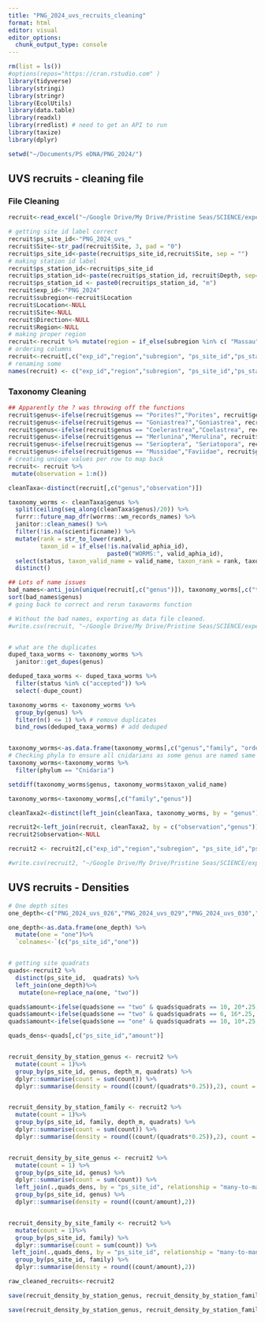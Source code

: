 ```yaml
---
title: "PNG_2024_uvs_recruits_cleaning"
format: html
editor: visual
editor_options: 
  chunk_output_type: console
---
```


```r

rm(list = ls())
#options(repos="https://cran.rstudio.com" )
library(tidyverse)
library(stringi)
library(stringr)
library(EcolUtils)
library(data.table)
library(readxl)
library(rredlist) # need to get an API to run
library(taxize)
library(dplyr)

setwd("~/Documents/PS eDNA/PNG_2024/")
```

## UVS recruits - cleaning file

### File Cleaning

```r
recruit<-read_excel("~/Google Drive/My Drive/Pristine Seas/SCIENCE/expeditions/PNG-2024/data/primary/raw/benthos/PNG_2024_recruits_fieldsheet_MT.xlsx", sheet = 1)

# getting site id label correct
recruit$ps_site_id<-"PNG_2024_uvs_"
recruit$Site<-str_pad(recruit$Site, 3, pad = "0")
recruit$ps_site_id<-paste(recruit$ps_site_id,recruit$Site, sep = "")
# making station id label
recruit$ps_station_id<-recruit$ps_site_id
recruit$ps_station_id<-paste(recruit$ps_station_id, recruit$Depth, sep="_")
recruit$ps_station_id <- paste0(recruit$ps_station_id, "m")
recruit$exp_id<-"PNG_2024"
recruit$subregion<-recruit$Location
recruit$Location<-NULL
recruit$Site<-NULL
recruit$Direction<-NULL
recruit$Region<-NULL
# making proper region
recruit<-recruit %>% mutate(region = if_else(subregion %in% c( "Massau", "Emirau","Tench"),"Murat", "Lovongai"))
# ordering columns
recruit<-recruit[,c("exp_id","region","subregion", "ps_site_id","ps_station_id", "Transect","Depth", "Quadrats","Genus","Size_cm", "Observer" )]
# renaming some
names(recruit) <- c("exp_id","region","subregion", "ps_site_id","ps_station_id", "transect","depth_m","quadrats", "genus","size_cm", "observer" )


```

### Taxonomy Cleaning

```r
## Apparently the ? was throwing off the functions
recruit$genus<-ifelse(recruit$genus == "Porites?","Porites", recruit$genus)
recruit$genus<-ifelse(recruit$genus == "Goniastrea?","Goniastrea", recruit$genus)
recruit$genus<-ifelse(recruit$genus == "Coelerastrea","Coelastrea", recruit$genus)
recruit$genus<-ifelse(recruit$genus == "Merlunina","Merulina", recruit$genus)
recruit$genus<-ifelse(recruit$genus == "Serioptera", "Seriatopora", recruit$genus)
recruit$genus<-ifelse(recruit$genus == "Mussidae","Faviidae", recruit$genus)
# creating unique values per row to map back
recruit<- recruit %>% 
 mutate(observation = 1:n())

cleanTaxa<-distinct(recruit[,c("genus","observation")])

taxonomy_worms <- cleanTaxa$genus %>% 
  split(ceiling(seq_along(cleanTaxa$genus)/20)) %>% 
  furrr::future_map_dfr(worrms::wm_records_names) %>% 
  janitor::clean_names() %>% 
  filter(!is.na(scientificname)) %>% 
  mutate(rank = str_to_lower(rank),
         taxon_id = if_else(!is.na(valid_aphia_id),
                            paste0("WORMS:", valid_aphia_id),                        NA_character_)) %>% 
  select(status, taxon_valid_name = valid_name, taxon_rank = rank, taxon_id, taxon_authority = valid_authority, kingdom, phylum, class, order, family, genus) %>% 
  distinct()

## Lots of name issues
bad_names<-anti_join(unique(recruit[,c("genus")]), taxonomy_worms[,c("taxon_valid_name")], by = c("genus" ="taxon_valid_name"))
sort(bad_names$genus)
# going back to correct and rerun taxaworms function

# Without the bad names, exporting as data file cleaned.
#write.csv(recruit, "~/Google Drive/My Drive/Pristine Seas/SCIENCE/expeditions/PNG-2024/data/primary/raw/benthos/Updated_PNG_2024_recruits_fieldsheet.csv", row.names = F)


# what are the duplicates
duped_taxa_worms <- taxonomy_worms %>% 
  janitor::get_dupes(genus) 

deduped_taxa_worms <- duped_taxa_worms %>% 
  filter(status %in% c("accepted")) %>% 
  select(-dupe_count)

taxonomy_worms <- taxonomy_worms %>% 
  group_by(genus) %>% 
  filter(n() <= 1) %>% # remove duplicates
  bind_rows(deduped_taxa_worms) # add deduped


taxonomy_worms<-as.data.frame(taxonomy_worms[,c("genus","family", "order","class","phylum", "taxon_valid_name")])
# Checking phyla to ensure all cnidarians as some genus are named same from different groups
taxonomy_worms<-taxonomy_worms %>%
  filter(phylum == "Cnidaria")

setdiff(taxonomy_worms$genus, taxonomy_worms$taxon_valid_name)

taxonomy_worms<-taxonomy_worms[,c("family","genus")]

cleanTaxa2<-distinct(left_join(cleanTaxa, taxonomy_worms, by = "genus"))

recruit2<-left_join(recruit, cleanTaxa2, by = c("observation","genus"))
recruit2$observation<-NULL

recruit2 <- recruit2[,c("exp_id","region","subregion", "ps_site_id","ps_station_id", "transect","depth_m","quadrats","family", "genus","size_cm", "observer" )]

#write.csv(recruit2, "~/Google Drive/My Drive/Pristine Seas/SCIENCE/expeditions/PNG-2024/data/primary/raw/benthos/Updated_PNG_2024_uvs_recruits_fieldsheet.csv", row.names = F)

```

## UVS recruits - Densities

```r

# One depth sites
one_depth<-c("PNG_2024_uvs_026","PNG_2024_uvs_029","PNG_2024_uvs_030","PNG_2024_uvs_031","PNG_2024_uvs_032","PNG_2024_uvs_036","PNG_2024_uvs_037","PNG_2024_uvs_038","PNG_2024_uvs_039","PNG_2024_uvs_040","PNG_2024_uvs_041","PNG_2024_uvs_042")

one_depth<-as.data.frame(one_depth) %>%
  mutate(one = "one")%>%
  `colnames<-`(c("ps_site_id","one"))


# getting site quadrats
quads<-recruit2 %>%
  distinct(ps_site_id,  quadrats) %>%
  left_join(one_depth)%>%
   mutate(one=replace_na(one, "two"))

quads$amount<-ifelse(quads$one == "two" & quads$quadrats == 10, 20*.25, quads$quadrats )
quads$amount<-ifelse(quads$one == "two" & quads$quadrats == 6, 16*.25, quads$amount)
quads$amount<-ifelse(quads$one == "one" & quads$quadrats == 10, 10*.25, quads$amount)

quads_dens<-quads[,c("ps_site_id","amount")]


recruit_density_by_station_genus <- recruit2 %>% 
  mutate(count = 1)%>%
  group_by(ps_site_id, genus, depth_m, quadrats) %>%
  dplyr::summarise(count = sum(count)) %>%
  dplyr::summarise(density = round((count/(quadrats*0.25)),2), count = count)


recruit_density_by_station_family <- recruit2 %>% 
  mutate(count = 1)%>%
  group_by(ps_site_id, family, depth_m, quadrats) %>%
  dplyr::summarise(count = sum(count)) %>%
  dplyr::summarise(density = round((count/(quadrats*0.25)),2), count = count)


recruit_density_by_site_genus <- recruit2 %>% 
  mutate(count = 1) %>%
  group_by(ps_site_id, genus) %>%
  dplyr::summarise(count = sum(count)) %>%
  left_join(.,quads_dens, by = "ps_site_id", relationship = "many-to-many") %>%
  group_by(ps_site_id, genus) %>%
  dplyr::summarise(density = round((count/amount),2))


recruit_density_by_site_family <- recruit2 %>% 
  mutate(count = 1)%>%
  group_by(ps_site_id, family) %>%
  dplyr::summarise(count = sum(count)) %>%
 left_join(.,quads_dens, by = "ps_site_id", relationship = "many-to-many") %>%
  group_by(ps_site_id, family) %>%
  dplyr::summarise(density = round((count/amount),2))

raw_cleaned_recruits<-recruit2

save(recruit_density_by_station_genus, recruit_density_by_station_family, recruit_density_by_site_genus, recruit_density_by_site_family, raw_cleaned_recruits, file = "~/Google Drive/My Drive/Pristine Seas/SCIENCE/expeditions/PNG-2024/data/primary/processed/recruits/PNG_2024_uvs_recruit.RData")

save(recruit_density_by_station_genus, recruit_density_by_station_family, recruit_density_by_site_genus, recruit_density_by_site_family, raw_cleaned_recruits,  file = "PNG_2024_uvs_recruit.RData")

```
